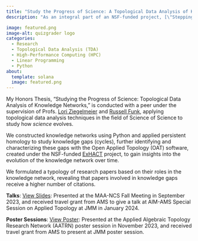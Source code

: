 ```yaml
---
title: "Study the Progress of Science: A Topological Data Analysis of Knowledge Networks"
description: "As an integral part of an NSF-funded project, [\"Stepping out of flatland: Complex networks, topological data analysis, and the progress of science\"](https://www.nsf.gov/awardsearch/showAward?AWD_ID=2318170&HistoricalAwards=false), my honors thesis uses topological data analysis to study knowledge networks in order to unravel the dynamic evolution of scientific understanding."

image: featured.png
image-alt: quizgrader logo
categories:
  - Research
  - Topological Data Analysis (TDA)
  - High-Performance Computing (HPC)
  - Linear Programming
  - Python
about:
  template: solana
  image: featured.png
---
```


My Honors Thesis, "Studying the Progress of Science: Topological Data Analysis of Knowledge Networks," is conducted with a peer under the supervision of Profs. [Lori Ziegelmeier](https://www.loriziegelmeier.com/) and [Russell Funk](https://carlsonschool.umn.edu/faculty/russell-funk), applying topological data analysis techniques in the field of Science of Science to study how *science* evolves.

We constructed knowledge networks using Python and applied persistent homology to study knowledge gaps (cycles), further identifying and characterizing these gaps with the Open Applied Topology (OAT) software, created under the NSF-funded [ExHACT](https://www.nsf.gov/awardsearch/showAward?AWD_ID=1854703&HistoricalAwards=false) project, to gain insights into the evolution of the knowledge network over time.

We formulated a typology of research papers based on their roles in the knowledge network, revealing that papers involved in knowledge gaps receive a higher number of citations.

**Talks**: [View Slides](https://drive.google.com/file/d/1RRH55C9SV6M2H24Mej3m5raXdjmK87jo/view?usp=sharing): Presented at the MAA-NCS Fall Meeting in September 2023, and received travel grant from AMS to give a talk at AIM-AMS Special Session on Applied Topology at JMM in January 2024. 

**Poster Sessions**: [View Poster](https://drive.google.com/file/d/1DXbXcXoqSjvEEuvCJ6O1VTqKmpTzqQop/view?usp=sharing): Presented at the Applied Algebraic Topology Research Network (AATRN) poster session in November 2023, and received travel grant from AMS to present at JMM poster session. 
